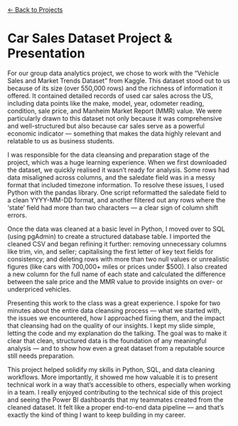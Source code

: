 ```{=html}
<a href="../index.html#projects" class="back-button back-top-left">
  ← Back to Projects
</a>
```
<h1>
Car Sales Dataset Project & Presentation
</h1>
<p>
For our group data analytics project, we chose to work with the "Vehicle Sales and Market Trends Dataset" from Kaggle. This dataset stood out to us because of its size (over 550,000 rows) and the richness of information it offered. It contained detailed records of used car sales across the US, including data points like the make, model, year, odometer reading, condition, sale price, and Manheim Market Report (MMR) value. We were particularly drawn to this dataset not only because it was comprehensive and well-structured but also because car sales serve as a powerful economic indicator — something that makes the data highly relevant and relatable to us as business students.

I was responsible for the data cleansing and preparation stage of the project, which was a huge learning experience. When we first downloaded the dataset, we quickly realised it wasn’t ready for analysis. Some rows had data misaligned across columns, and the saledate field was in a messy format that included timezone information. To resolve these issues, I used Python with the pandas library. One script reformatted the saledate field to a clean YYYY-MM-DD format, and another filtered out any rows where the ‘state’ field had more than two characters — a clear sign of column shift errors.

Once the data was cleaned at a basic level in Python, I moved over to SQL (using pgAdmin) to create a structured database table. I imported the cleaned CSV and began refining it further: removing unnecessary columns like trim, vin, and seller; capitalising the first letter of key text fields for consistency; and deleting rows with more than two null values or unrealistic figures (like cars with 700,000+ miles or prices under $500). I also created a new column for the full name of each state and calculated the difference between the sale price and the MMR value to provide insights on over- or underpriced vehicles.

Presenting this work to the class was a great experience. I spoke for two minutes about the entire data cleansing process — what we started with, the issues we encountered, how I approached fixing them, and the impact that cleansing had on the quality of our insights. I kept my slide simple, letting the code and my explanation do the talking. The goal was to make it clear that clean, structured data is the foundation of any meaningful analysis — and to show how even a great dataset from a reputable source still needs preparation.

This project helped solidify my skills in Python, SQL, and data cleaning workflows. More importantly, it showed me how valuable it is to present technical work in a way that’s accessible to others, especially when working in a team. I really enjoyed contributing to the technical side of this project and seeing the Power BI dashboards that my teammates created from the cleaned dataset. It felt like a proper end-to-end data pipeline — and that’s exactly the kind of thing I want to keep building in my career.

</p>